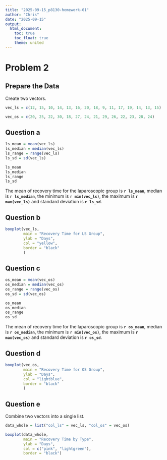 ```yaml
---
title: "2025-09-15_p8130-homework-01"
author: "Chris"
date: "2025-09-15"
output: 
  html_document:
    toc: true
    toc_float: true
    theme: united
---
```



# Problem 2

## Prepare the Data
Create two vectors.
```r
vec_ls = c(12, 15, 10, 14, 13, 16, 20, 18, 9, 11, 17, 19, 14, 13, 15)

vec_os = c(20, 25, 22, 30, 18, 27, 24, 21, 29, 26, 22, 23, 28, 24)
```

## Question a
```r
ls_mean = mean(vec_ls)
ls_median = median(vec_ls)
ls_range = range(vec_ls)
ls_sd = sd(vec_ls)

ls_mean
ls_median
ls_range
ls_sd
```

The mean of recovery time for the laparoscopic group is **`r ls_mean`**, median is
**`r ls_median`**, the minimum is **`r min(vec_ls)`**, the maximum is **`r max(vec_ls)`** and standard deviation is **`r ls_sd`**.

## Question b
```r
boxplot(vec_ls,
        main = "Recovery Time for LS Group",
        ylab = "Days",
        col = "yellow",
        border = "black"
        )
```

## Question c
```r
os_mean = mean(vec_os)
os_median = median(vec_os)
os_range = range(vec_os)
os_sd = sd(vec_os)

os_mean
os_median
os_range
os_sd
```
The mean of recovery time for the laparoscopic group is **`r os_mean`**, median is
**`r os_median`**, the minimum is **`r min(vec_os)`**, the maximum is **`r max(vec_os)`** and standard deviation is **`r os_sd`**.

## Question d
```r
boxplot(vec_os,
        main = "Recovery Time for OS Group",
        ylab = "Days",
        col = "lightblue",
        border = "black"
        )
```

## Question e
Combine two vectors into a single list.
```r
data_whole = list("col_ls" = vec_ls, "col_os" = vec_os)

boxplot(data_whole,
        main = "Recovery Time by Type",
        ylab = "Days",
        col = c("pink", "lightgreen"),
        border = "black")
```













